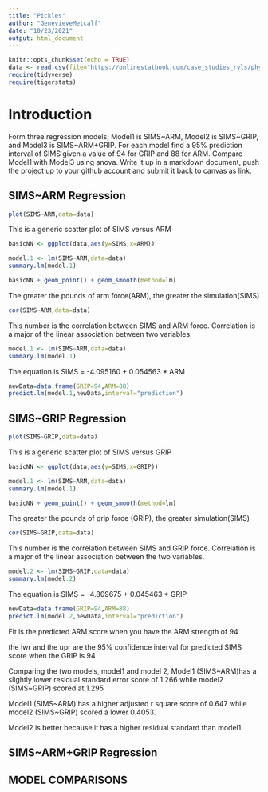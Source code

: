 ```yaml
---
title: "Pickles"
author: "GenevieveMetcalf"
date: "10/23/2021"
output: html_document
---
```


```r
knitr::opts_chunk$set(echo = TRUE)
data <- read.csv(file="https://onlinestatbook.com/case_studies_rvls/physical_strength/data.txt",sep="",header=TRUE)
require(tidyverse)
require(tigerstats)
```

# Introduction  

Form three regression models; Model1 is SIMS~ARM, Model2 is SIMS~GRIP, and Model3 is SIMS~ARM+GRIP. For each model find a 95% prediction interval of SIMS given a value of 94  for GRIP and 88 for ARM. Compare Model1 with Model3 using anova. Write it up in a markdown document, push the project up to your github account and submit it back to canvas as link. 

## SIMS~ARM Regression


```r
plot(SIMS~ARM,data=data)
```

This is a generic scatter plot of SIMS versus ARM  

```r
basicNN <- ggplot(data,aes(y=SIMS,x=ARM))
```


```r
model.1 <- lm(SIMS~ARM,data=data)
summary.lm(model.1)
```


```r
basicNN + geom_point() + geom_smooth(method=lm)
``` 

The greater the pounds of arm force(ARM), the greater the simulation(SIMS)  


```r
cor(SIMS~ARM,data=data)
```
This number is the correlation between SIMS and ARM force.
Correlation is a major of the linear association between two variables.

```r
model.1 <- lm(SIMS~ARM,data=data)
summary.lm(model.1)
```
The equation is SIMS = -4.095160 + 0.054563 * ARM


```r
newData=data.frame(GRIP=94,ARM=88)
predict.lm(model.1,newData,interval="prediction")
```


## SIMS~GRIP Regression

```r
plot(SIMS~GRIP,data=data)
```

This is a generic scatter plot of SIMS versus GRIP  

```r
basicNN <- ggplot(data,aes(y=SIMS,x=GRIP))
```

```r
model.1 <- lm(SIMS~ARM,data=data)
summary.lm(model.1)
```

```r
basicNN + geom_point() + geom_smooth(method=lm)
``` 


The greater the pounds of grip force (GRIP), the greater simulation(SIMS)

```r
cor(SIMS~GRIP,data=data)
```
This number is the correlation between SIMS and GRIP force. 
Correlation is a major of the linear association between the two variables. 

```r
model.2 <- lm(SIMS~GRIP,data=data)
summary.lm(model.2)
```
The equation is SIMS = -4.809675 + 0.045463 * GRIP

```r
newData=data.frame(GRIP=94,ARM=88)
predict.lm(model.2,newData,interval="prediction")
```

Fit is the predicted ARM score when you have the ARM strength of 94

the lwr and the upr are the 95% confidence interval for predicted SIMS score when the GRIP is 94

Comparing the two models, model1 and model 2,
Model1 (SIMS~ARM)has a slightly lower residual standard error score of 1.266 while model2 (SIMS~GRIP) scored at 1.295

Model1 (SIMS~ARM) has a higher adjusted r square score of 0.647 while model2 (SIMS~GRIP) scored a lower 0.4053.

Model2 is better because it has a higher residual standard than model1.

## SIMS~ARM+GRIP Regression



## MODEL COMPARISONS